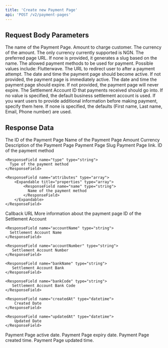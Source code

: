```yaml
---
title: 'Create new Payment Page'
api: 'POST /v2/payment-pages'
---
```


## Request Body Parameters

<ParamField body="name" type="string" placeholder="Test Page" required>
  The name of the Payment Page.
</ParamField>

<ParamField body="amount" type="integer" required placeholder="10000">
  Amount to charge customer.
</ParamField>

<ParamField body="currency" type="string" default="NGN" required placeholder="NGN">
  The currency of the amount. The only currency currently supported is NGN.
</ParamField>

<ParamField body="slug" type="string">
  The preferred page URL. If none is provided, it generates a slug based on the name.
</ParamField>

<ParamField body="paymentMethod" type="array">
  The allowed payment methods to be used for payment. Possible values include: Flutterwave.
</ParamField>

<ParamField body="callbackUrl" type="string">
  The URL to redirect user to after a payment attempt.
</ParamField>

<ParamField body="activeAt" type="datetime">
  The date and time the payment page should become active. If not provided, the payment page is immediately active.
</ParamField>

<ParamField body="expiresAt" type="datetime">
  The date and time the payment page should expire. If not provided, the payment page will never expire.
</ParamField>

<ParamField body="settlementAccountId" type="string">
  The Settlement Account ID that payments received should go into. If no value is specified, the default business settlement account is used.
</ParamField>

<ParamField body="additionalFields" type="array">
  If you want users to provide additional information before making payment, specify them here. If none is specified, the defaults (First name, Last name, Email, Phone number) are used.
</ParamField>


## Response Data

<ResponseField name="id" type="string" required>
  The ID of the Payment Page
</ResponseField>

<ResponseField name="name" type="string" required>
    Name of the Payment Page
</ResponseField>

<ResponseField name="amount" type="string" required>
  Amount
</ResponseField>

<ResponseField name="currency" type="string" required>
  Currency
</ResponseField>

<ResponseField name="description" type="string">
  Description of the Payment Page
</ResponseField>

<ResponseField name="slug" type="string" required>
  Payment Page Slug
</ResponseField>

<ResponseField name="pageLink" type="string" required>
  Payment Page link.
</ResponseField>

<ResponseField name="paymentMethods" type="array">
  <Expandable title="properties">
    <ResponseField name="id" type="string">
      ID of the payment method
    </ResponseField>

    <ResponseField name="type" type="string">
      Type of the payment method
    </ResponseField>

    <ResponseField name="attributes" type="array">
        <Expandable title="properties" type="array">
            <ResponseField name="name" type="string">
              Name of the payment method
            </ResponseField>
        </Expandable>
    </ResponseField>

  </Expandable>
</ResponseField>

<ResponseField name="callbackUrl" type="string">
  Callback URL
</ResponseField>

<ResponseField name="meta" type="array">
  More information about the payment page
</ResponseField>

<ResponseField name="settlementAccount" type="Settlement Account Object">
  <Expandable title="properties">
    <ResponseField name="id" type="string">
      ID of the Settlement Account
    </ResponseField>

    <ResponseField name="accountName" type="string">
      Settlement Account Name
    </ResponseField>

    <ResponseField name="accountNumber" type="string">
       Settlement Account Number
    </ResponseField>

    <ResponseField name="bankName" type="string">
       Settlement Account Bank
    </ResponseField>

    <ResponseField name="bankCode" type="string">
       Settlement Account Bank Code
    </ResponseField>

    <ResponseField name="createdAt" type="datetime">
        Created Date
    </ResponseField>

    <ResponseField name="updatedAt" type="datetime">
        Updated Date
    </ResponseField>

  </Expandable>
</ResponseField>

<ResponseField name="activeAt" type="datetime">
  Payment Page active date.
</ResponseField>

<ResponseField name="expiresAt" type="datetime">
  Payment Page expiry date.
</ResponseField>

<ResponseField name="createdAt" type="datetime" required>
  Payment Page created time.
</ResponseField>

<ResponseField name="updatedAt" type="datetime" required>
  Payment Page updated time.
</ResponseField>

